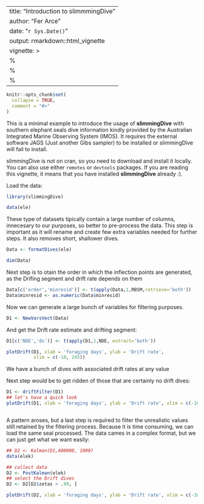 --
title: "Introduction to slimmmingDive"
author: "Fer Arce"
date: "`r Sys.Date()`"
output: rmarkdown::html_vignette
vignette: >
  %\VignetteIndexEntry{Vignette Title}
  %\VignetteEngine{knitr::rmarkdown}
  %\VignetteEncoding{UTF-8}
---

```r
knitr::opts_chunk$set(
  collapse = TRUE,
  comment = "#>"
)
```


This is a minimal example to introduce the usage of **slimmingDive** with
southern elephant seals dive information kindly provided by the
Australian Integrated Marine Observing System (IMOS). It requires the external software JAGS (Just another Gibs
sampler) to be installed or slimmingDive will fail to install.

slimmingDive is not on cran, so you need to download and install it
locally. You can also use either `remotes` or `devtools` packages. If
you are reading this vignette, it means that you have installed
**slimmingDive** already :).



Load the data:
```r
library(slimmingDive)

data(ele)
```

These type of datasets tipically contain a large number of columns,
innecesary to our purposes, so better to pre-process the data. This
step is important as it will rename and create few extra variables
needed for further steps. It also removes short, shallower dives.

```r
Data <- formatDives(ele)

dim(Data)
```

Next step is to otain the order in which the inflection points are
generated, as the Drifing segment and drift rate depends on them

```r

Data[c('order','minresid')] <- t(apply(Data,1,RBSM,retrieve='both'))
Data$minresid <- as.numeric(Data$minresid)
```
Now we can  generate a large bunch of variables for filtering purposes.

```r
D1 <- NewVarsVect(Data)
```
And get the Drift rate estimate and drifting segment:

```r
D1[c('NDE','ds')] <- t(apply(D1,1,NDE, extract='both'))
```




```r
plotDrift(D1, xlab = 'foraging days', ylab = 'Drift rate',
          xlim = c(-10, 245))

```
We have a bunch of dives with associated drift rates at any value

Next step would be to get ridden of those that are certainly no drift
dives:


```r
D1 <- driftFilter(D1)
## let's have a quick look
plotDrift(D1, xlab = 'foraging days', ylab = 'Drift rate', xlim = c(-10, 245))



```

A pattern aroses, but a last step is required to filter the
unrealistic values still retained by the filtering process. Because
it is time consuming, we can load the same seal processed. The data
cames in a complex format, but we can just get what we want easily:

```r

## D2 <- Kalman(D1,400000, 1000)
data(elek)

## collect data
D2 <- PostKalman(elek)
## select the Drift dives
D2 <- D2[D2$zetas > .99, ]

plotDrift(D2, xlab = 'foraging days', ylab = 'Drift rate', xlim = c(-10, 245))

```
